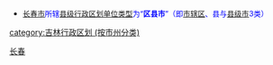 {{Catnav|頁面分類|...|中国各省行政区划|吉林行政区划|吉林市州|吉林地级市|长春}}
{{Catnav|頁面分類|...|中国各省行政区划|吉林行政区划|吉林市州|吉林行政区划 (按市州分类)}}
* <font size="2" color="#0000FF">[[长春市|长春市]]所辖[[县级行政区|县级行政区划单位类型]]为“'''区县市'''”（即[[市辖区|市辖区]]、县与[[县级市|县级市]]3类）</font>

[[Category:长春|]]
[[category:吉林行政区划_(按市州分类)|category:吉林行政区划 (按市州分类)]]